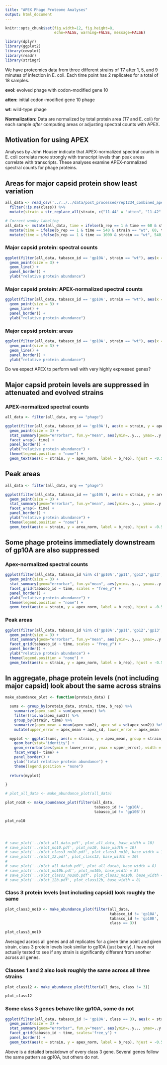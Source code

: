 ```yaml
---
title: "APEX Phage Proteome Analyses"
output: html_document
---
```


```r
knitr::opts_chunk$set(fig.width=12, fig.height=8,
                      echo=FALSE, warning=FALSE, message=FALSE)

library(dplyr)
library(ggplot2)
library(cowplot)
library(readr)
library(stringr)
```


We have proteomics data from three different strains of T7 after 1, 5, and 9 minutes of infection in E. coli. Each time point has 2 replicates for a total of 18 samples.

**evol**: evolved phage with codon-modified gene 10

**atten**: initial codon-modified gene 10 phage

**wt**: wild-type phage

**Normalization:** Data are normalized by total protein area (T7 and E. coli) for each sample _after_ computing areas or adjusting spectral counts with APEX.

## Motivation for using APEX
Analyses by John Houser indicate that APEX-normalized spectral counts in E. coli correlate more strongly with transcript levels than peak areas correlate with transcripts. These analyses examine APEX-normalized spectral counts for phage proteins.

## Areas for major capsid protein show least variation

```r

all_data <- read_csv('../../../data/post_processed/rep1234_combined_apex.csv', col_types = list(strain = col_character())) %>%
  filter(!is.na(class)) %>%
  mutate(strain = str_replace_all(strain, c("11-44" = "atten", "11-42" = "evol", "11-46" = "wt")))

# Correct wonky labeling
all_data <- mutate(all_data, time = ifelse(b_rep == 1 & time == 60 & strain == "wt", 1000, time)) %>% 
  mutate(time = ifelse(b_rep == 1 & time == 540 & strain == "wt", 60, time)) %>% 
  mutate(time = ifelse(b_rep == 1 & time == 1000 & strain == "wt", 540, time))
```

### Major capsid protein: spectral counts
```r
ggplot(filter(all_data, tabasco_id == 'gp10A', strain == "wt"), aes(x = factor(time), y = psm_norm, group=b_rep, color=factor(b_rep))) + 
  geom_point(size = 3) +
  geom_line() + 
  panel_border() +
  ylab("relative protein abundance")
```

### Major capsid protein: APEX-normalized spectral counts
```r
ggplot(filter(all_data, tabasco_id == 'gp10A', strain == "wt"), aes(x = factor(time), y = apex_norm, group=b_rep, color=factor(b_rep))) + 
  geom_point(size = 3) +
  geom_line() + 
  panel_border() +
  ylab("relative protein abundance")
```

### Major capsid protein: areas
```r
ggplot(filter(all_data, tabasco_id == 'gp10A', strain == "wt"), aes(x = factor(time), y = area_norm, group=b_rep, color=factor(b_rep))) + 
  geom_point(size = 3) +
  geom_line() + 
  panel_border() +
  ylab("relative protein abundance")
```
Do we expect APEX to perform well with very highly expressed genes? 

## Major capsid protein levels are suppressed in attenuated and evolved strains

### APEX-normalized spectral counts
```r

all_data <- filter(all_data, org == "phage")

ggplot(filter(all_data, tabasco_id == 'gp10A'), aes(x = strain, y = apex_norm, group = strain, color=factor(strain), order = desc(strain))) + 
  geom_point(size = 3) +
  stat_summary(geom="errorbar", fun.y="mean", aes(ymin=..y.., ymax=..y..), size=1) +
  facet_wrap(~ time) +
  panel_border() +
  ylab("relative protein abundance") +
  theme(legend.position = "none") +
  geom_text(aes(x = strain, y = apex_norm, label = b_rep), hjust = -0.5)

```

## Peak areas
```r

all_data <- filter(all_data, org == "phage")

ggplot(filter(all_data, tabasco_id == 'gp10A'), aes(x = strain, y = area_norm, group = strain, color=factor(strain), order = desc(strain))) + 
  geom_point(size = 3) +
  stat_summary(geom="errorbar", fun.y="mean", aes(ymin=..y.., ymax=..y..), size=1) +
  facet_wrap(~ time) +
  panel_border() +
  ylab("relative protein abundance") +
  theme(legend.position = "none") +
  geom_text(aes(x = strain, y = area_norm, label = b_rep), hjust = -0.5)

```

## Some phage proteins immediately downstream of gp10A are also suppressed

### Apex-normalized spectral counts
```r

ggplot(filter(all_data, tabasco_id %in% c('gp10A','gp11','gp12','gp13','gp14','gp15')), aes(x = strain, y = apex_norm, group = strain, color=factor(strain), order = desc(strain))) + 
  geom_point(size = 3) +
  stat_summary(geom="errorbar", fun.y="mean", aes(ymin=..y.., ymax=..y..), size=1) +
  facet_grid(tabasco_id ~ time, scales = "free_y") +
  panel_border() +
  ylab("relative protein abundance") +
  theme(legend.position = "none") +
  geom_text(aes(x = strain, y = apex_norm, label = b_rep), hjust = -0.5)

```

### Peak areas
```r

ggplot(filter(all_data, tabasco_id %in% c('gp10A','gp11','gp12','gp13','gp14','gp15')), aes(x = strain, y = apex_norm, group = strain, color=factor(strain), order = desc(strain))) + 
  geom_point(size = 3) +
  stat_summary(geom="errorbar", fun.y="mean", aes(ymin=..y.., ymax=..y..), size=1) +
  facet_grid(tabasco_id ~ time, scales = "free_y") +
  panel_border() +
  ylab("relative protein abundance") +
  theme(legend.position = "none") +
  geom_text(aes(x = strain, y = apex_norm, label = b_rep), hjust = -0.5)

```

## In aggregate, phage protein levels (not including major capsid) look about the same across strains

```r

make_abundance_plot <- function(protein_data) {

  sums <- group_by(protein_data, strain, time, b_rep) %>% 
    summarize(apex_sum2 = sum(apex_norm)) %>% 
    filter(!is.na(apex_sum2)) %>%
    group_by(strain, time) %>%
    summarize(apex_mean = mean(apex_sum2), apex_sd = sd(apex_sum2)) %>%
    mutate(upper_error = apex_mean + apex_sd, lower_error = apex_mean - apex_sd)

  myplot <- ggplot(sums, aes(x = strain, y = apex_mean, group = strain, fill=factor(strain))) + 
    geom_bar(stat="identity") +
    geom_errorbar(aes(ymin = lower_error, ymax = upper_error), width = 0.5) +
    facet_wrap(~ time) +
    panel_border() +
    ylab('total relative protein abundance') +
    theme(legend.position = "none")
  
  return(myplot)

}

# plot_all_data <- make_abundance_plot(all_data)

plot_no10 <- make_abundance_plot(filter(all_data, 
                                        tabasco_id != 'gp10A', 
                                        tabasco_id != 'gp10B'))

plot_no10




# save_plot('../plot_all_data.pdf', plot_all_data, base_width = 10)
# save_plot('../plot_no10.pdf', plot_no10, base_width = 10)
# save_plot('../plot_class3_no10.pdf', plot_class3_no10, base_width = 10)
# save_plot('../plot_12.pdf', plot_class12, base_width = 10)
# 
# save_plot('../plot_all_datab.pdf', plot_all_datab, base_width = 8)
# save_plot('../plot_no10b.pdf', plot_no10b, base_width = 8)
# save_plot('../plot_class3_no10b.pdf', plot_class3_no10b, base_width = 8)
# save_plot('../plot_12b.pdf', plot_class12b, base_width = 8)

```

### Class 3 protein levels (not including capsid) look roughly the same

```r

plot_class3_no10 <- make_abundance_plot(filter(all_data, 
                                               tabasco_id != 'gp10A', 
                                               tabasco_id != 'gp10B', 
                                               class == 3))

plot_class3_no10

```

Averaged across all genes and all replicates for a given time point and given strain, class 3 protein levels look similar to gp10A (just barely). I have not actually tested to see if any strain is significantly different from another across all genes.


### Classes 1 and 2 also look roughly the same across all three strains

```r

plot_class12 <- make_abundance_plot(filter(all_data, class != 3))

plot_class12

```

### Some class 3 genes behave like gp10A, some do not

```r

ggplot(filter(all_data, tabasco_id != 'gp10A', class == 3), aes(x = strain, y = apex_norm, group = strain, color=factor(strain))) + 
  geom_point(size = 3) +
  stat_summary(geom="errorbar", fun.y="mean", aes(ymin=..y.., ymax=..y..), size=1) +
  facet_grid(tabasco_id ~ time, scales='free_y') +
  panel_border() + 
  geom_text(aes(x = strain, y = apex_norm, label = b_rep), hjust = -0.5)

```

Above is a detailed breakdown of every class 3 gene. Several genes follow the same pattern as gp10A, but others do not.